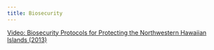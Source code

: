 ```yaml
---
title: Biosecurity
---
```



[Video: Biosecurity Protocols for Protecting the Northwestern Hawaiian Islands (2013)](https://www.youtube.com/watch?v=1Yg2mSjuQmI&t=2241s)
